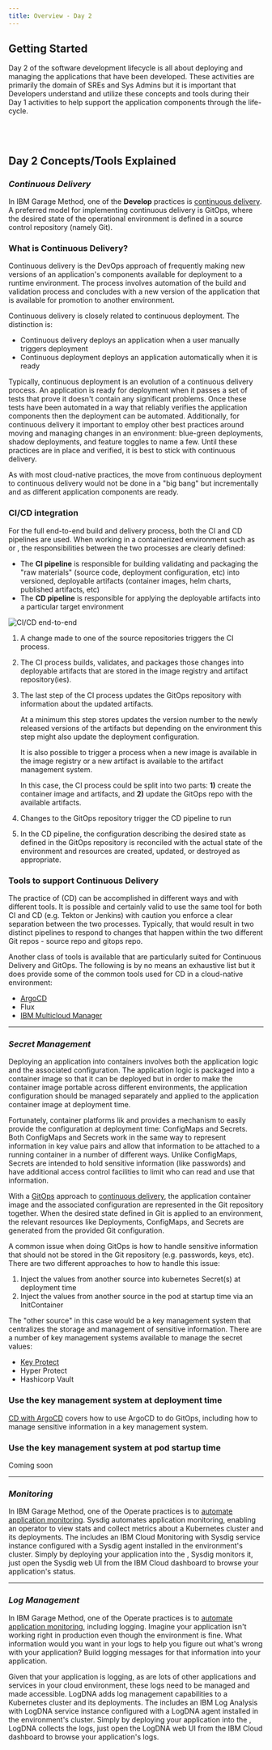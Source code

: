 ```yaml
---
title: Overview - Day 2
---
```



## **Getting Started**

Day 2 of the software development lifecycle is all about deploying and managing the applications that have been developed. These 
activities are primarily the domain of SREs and Sys Admins but it is important that Developers understand and utilize these
concepts and tools during their Day 1 activities to help support the application components through the life-cycle.

<br></br>

## **Day 2 Concepts/Tools Explained**

### *Continuous Delivery*

In IBM Garage Method, one of the **Develop** practices is [continuous delivery](https://www.ibm.com/garage/method/practices/deliver/practice_continuous_delivery/). 
A preferred model for implementing continuous delivery is GitOps, where the desired state of the operational environment
is defined in a source control repository (namely Git). 

### What is Continuous Delivery?

Continuous delivery is the DevOps approach of frequently making new versions of an application's components available for
deployment to a runtime environment. The process involves automation of the build and validation process and concludes 
with a new version of the application that is available for promotion to another environment.

Continuous delivery is closely related to continuous deployment. The distinction is:
- Continuous delivery deploys an application when a user manually triggers deployment
- Continuous deployment deploys an application automatically when it is ready

Typically, continuous deployment is an evolution of a continuous delivery process. An application is ready for 
deployment when it passes a set of tests that prove it doesn't contain any significant problems. Once these tests have been 
automated in a way that reliably verifies the application components then the deployment can be automated. Additionally,
for continuous delivery it important to employ other best practices around moving and managing changes in an environment: 
blue-green deployments, shadow deployments, and feature toggles to name a few. Until these practices are in place and 
verified, it is best to stick with continuous delivery. 

As with most cloud-native practices, the move from continuous deployment to continuous delivery would not be done in
a "big bang" but incrementally and as different application components are ready. 

### CI/CD integration

For the full end-to-end build and delivery process, both the CI and CD pipelines are used. When working in
a containerized environment such as <Globals name="kube" /> or <Globals name="ocp" />, the responsibilities between the 
two processes are clearly defined:

- The **CI pipeline** is responsible for building validating and packaging the "raw materials" (source code, deployment 
configuration, etc) into versioned, deployable artifacts (container images, helm charts, published artifacts, etc)
- The **CD pipeline** is responsible for applying the deployable artifacts into a particular target environment

![CI/CD end-to-end](./images/CI_CD-pipelines.png)

1. A change made to one of the source repositories triggers the CI process.

2. The CI process builds, validates, and packages those changes into deployable artifacts that are stored in the image
registry and artifact repository(ies).

3. The last step of the CI process updates the GitOps repository with information about the updated artifacts. 

    At a minimum this step stores updates the version number to the newly released versions of the artifacts but depending on the environment this step might also update the deployment configuration.
    
    <InlineNotification>
    
    It is also possible to trigger a process when a new image is available in the image registry or a new artifact is available
    to the artifact management system. 
    
    In this case, the CI process could be split into two parts: **1)** create the 
    container image and artifacts, and **2)** update the GitOps repo with the available artifacts.
    
    </InlineNotification>

4. Changes to the GitOps repository trigger the CD pipeline to run

5. In the CD pipeline, the configuration describing the desired state as defined in the GitOps repository is reconciled 
with the actual state of the environment and resources are created, updated, or destroyed as appropriate.

### Tools to support Continuous Delivery

The practice of (CD) can be accomplished in different ways and with different tools. It is possible and
certainly valid to use the same tool for both CI and CD (e.g. Tekton or Jenkins) with caution you enforce a clear separation
between the two processes. Typically, that would result in two distinct pipelines to respond to changes that happen
within the two different Git repos - source repo and gitops repo.

Another class of tools is available that are particularly suited for Continuous Delivery and GitOps. The following is by no
means an exhaustive list but it does provide some of the common tools used for CD in a cloud-native environment:

- [ArgoCD](/tools/argocd)
- Flux
- [IBM Multicloud Manager](https://www.ibm.com/cloud/cloud-pak-for-management)


---

### *Secret Management*

Deploying an application into containers involves both the application logic and the associated configuration. The application
logic is packaged into a container image so that it can be deployed but in order to make the container image portable
across different environments, the application configuration should be managed separately and applied to the application
container image at deployment time.

Fortunately, container platforms lik <Globals name="ocp" /> and <Globals name="kube" /> provides a mechanism to easily 
provide the configuration at deployment time: ConfigMaps and Secrets. Both ConfigMaps and Secrets work in the same way to 
represent information in key value pairs and allow that information to be attached to a running container in a number of 
different ways. Unlike ConfigMaps, Secrets are intended to hold sensitive information (like passwords) and have additional access control facilities to limit who can read and use that information.

With a [GitOps](/getting-started-day-0#gitops) approach to [continuous delivery](#continuous-delivery),
the application container image and the associated configuration are represented in the Git repository together. When
the desired state defined in Git is applied to an environment, the relevant <Globals name="kube" /> resources like Deployments,
ConfigMaps, and Secrets are generated from the provided Git configuration.

A common issue when doing GitOps is how to handle sensitive information that should not be stored in the Git repository 
(e.g. passwords, keys, etc). There are two different approaches to how to handle this issue:

1. Inject the values from another source into kubernetes Secret(s) at deployment time
2. Inject the values from another source in the pod at startup time via an InitContainer

The "other source" in this case would be a key management system that centralizes the storage and management of sensitive 
information. There are a number of key management systems available to manage the secret values:

- [Key Protect](/tools/secret-management-with-key-protect)
- Hyper Protect
- Hashicorp Vault

### Use the key management system at deployment time

[CD with ArgoCD](/tools/argocd) covers how to use ArgoCD to do GitOps, including how to manage sensitive information in a 
key management system.

### Use the key management system at pod startup time

Coming soon


---

### *Monitoring*

In IBM Garage Method, one of the Operate practices is to [automate application monitoring](https://www.ibm.com/garage/method/practices/manage/practice_automated_monitoring/). Sysdig automates application monitoring, enabling an operator to view stats and collect metrics about a Kubernetes cluster and its deployments. The <Globals name="env" /> includes an IBM Cloud Monitoring with Sysdig service instance configured with a Sysdig agent installed in the environment's cluster. Simply by deploying your application into the <Globals name="env" />, Sysdig monitors it, just open the Sysdig web UI from the IBM Cloud dashboard to browse your application's status.

--- 

### *Log Management*

In IBM Garage Method, one of the Operate practices is to [automate application monitoring](https://www.ibm.com/garage/method/practices/manage/practice_automated_monitoring/), including logging. Imagine your application isn't working right in production even though the environment is fine. What information would you want in your logs to help you figure out what's wrong with your application? Build logging messages for that information into your application.

Given that your application is logging, as are lots of other applications and services in your cloud environment, these logs need to be managed and made accessible. LogDNA adds log management capabilities to a Kubernetes cluster and its deployments. The <Globals name="env" /> includes an IBM Log Analysis with LogDNA service instance configured with a LogDNA agent installed in the environment's cluster. Simply by deploying your application into the <Globals name="env" />, LogDNA collects the logs, just open the LogDNA web UI from the IBM Cloud dashboard to browse your application's logs.
